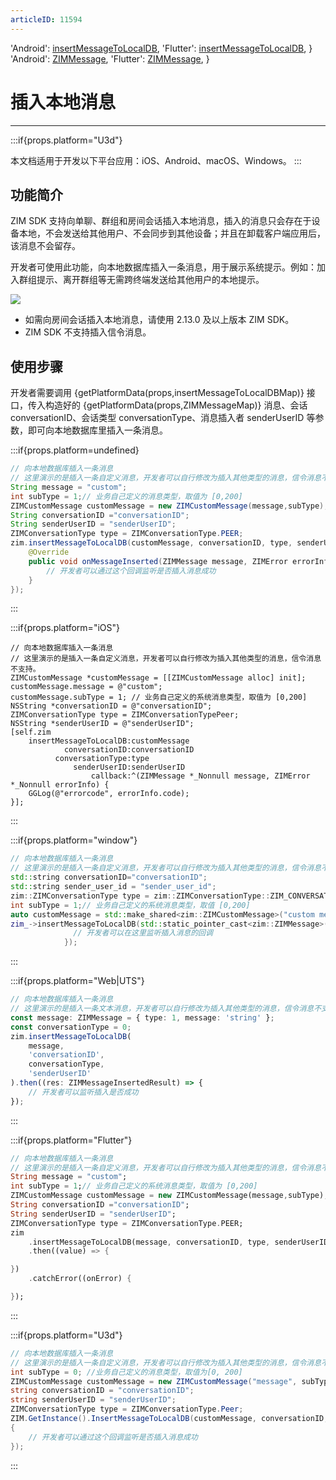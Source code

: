 ```yaml
---
articleID: 11594
---
```



  'Android': <a href='@insertMessageToLocalDB' target='_blank'>insertMessageToLocalDB</a>,
  'Flutter': <a href='https://pub.dev/documentation/zego_zim/latest/zego_zim/ZIM/insertMessageToLocalDB.html' target='_blank'>insertMessageToLocalDB</a>,
}
  'Android': <a href='@-ZIMMessage' target='_blank'>ZIMMessage</a>,
  'Flutter': <a href='https://pub.dev/documentation/zego_zim/latest/zego_zim/ZIMMessage-class.html' target='_blank'>ZIMMessage</a>,
}



# 插入本地消息

- - -

:::if{props.platform="U3d"}

<Note title="说明">

本文档适用于开发以下平台应用：iOS、Android、macOS、Windows。
</Note>
:::

## 功能简介

ZIM SDK 支持向单聊、群组和房间会话插入本地消息，插入的消息只会存在于设备本地，不会发送给其他用户、不会同步到其他设备；并且在卸载客户端应用后，该消息不会留存。

开发者可使用此功能，向本地数据库插入一条消息，用于展示系统提示。例如：加入群组提示、离开群组等无需跨终端发送给其他用户的本地提示。

<Frame width="auto" height="auto">
  <img src="https://media-resource.spreading.io/docuo/workspace564/27e54a759d23575969552654cb45bf89/8e7b1bfa86.jpg"/>
</Frame>
<Note title="说明">

- 如需向房间会话插入本地消息，请使用 2.13.0 及以上版本 ZIM SDK。
- ZIM SDK 不支持插入信令消息。
</Note>

## 使用步骤

开发者需要调用 {getPlatformData(props,insertMessageToLocalDBMap)} 接口，传入构造好的 {getPlatformData(props,ZIMMessageMap)} 消息、会话 conversationID、会话类型 conversationType、消息插入者 senderUserID 等参数，即可向本地数据库里插入一条消息。

:::if{props.platform=undefined}
<CodeGroup>

```java title="示例代码"
// 向本地数据库插入一条消息
// 这里演示的是插入一条自定义消息，开发者可以自行修改为插入其他类型的消息，信令消息不支持。
String message = "custom";
int subType = 1;// 业务自己定义的消息类型，取值为 [0,200]
ZIMCustomMessage customMessage = new ZIMCustomMessage(message,subType);
String conversationID ="conversationID";
String senderUserID = "senderUserID";
ZIMConversationType type = ZIMConversationType.PEER;
zim.insertMessageToLocalDB(customMessage, conversationID, type, senderUserID, new ZIMMessageInsertedCallback() {
    @Override
    public void onMessageInserted(ZIMMessage message, ZIMError errorInfo) {
        // 开发者可以通过这个回调监听是否插入消息成功
    }
});
```
</CodeGroup>

:::

:::if{props.platform="iOS"}
<CodeGroup>
```objc title="示例代码"
// 向本地数据库插入一条消息
// 这里演示的是插入一条自定义消息，开发者可以自行修改为插入其他类型的消息，信令消息不支持。
ZIMCustomMessage *customMessage = [[ZIMCustomMessage alloc] init];
customMessage.message = @"custom";
customMessage.subType = 1; // 业务自己定义的系统消息类型，取值为 [0,200]
NSString *conversationID = @"conversationID";
ZIMConversationType type = ZIMConversationTypePeer;
NSString *senderUserID = @"senderUserID";
[self.zim
    insertMessageToLocalDB:customMessage
            conversationID:conversationID
          conversationType:type
              senderUserID:senderUserID
                  callback:^(ZIMMessage *_Nonnull message, ZIMError *_Nonnull errorInfo) {
    GGLog(@"errorcode", errorInfo.code);
}];
```
</CodeGroup>

:::

:::if{props.platform="window"}
<CodeGroup>
```cpp title="示例代码"
// 向本地数据库插入一条消息
// 这里演示的是插入一条自定义消息，开发者可以自行修改为插入其他类型的消息，信令消息不支持。
std::string conversationID="conversationID";
std::string sender_user_id = "sender_user_id";
zim::ZIMConversationType type = zim::ZIMConversationType::ZIM_CONVERSATION_TYPE_PEER;
int subType = 1;// 业务自己定义的系统消息类型，取值 [0,200]
auto customMessage = std::make_shared<zim::ZIMCustomMessage>("custom message",subType);
zim_->insertMessageToLocalDB(std::static_pointer_cast<zim::ZIMMessage>(customMessage),conversationID, type, sender_user_id,[=](const std::shared_ptr<zim::ZIMMessage> &message,const zim::ZIMError &errorInfo) { 
              // 开发者可以在这里监听插入消息的回调
            });
```
</CodeGroup>
:::

:::if{props.platform="Web|UTS"}
<CodeGroup>
```typescript title="示例代码"
// 向本地数据库插入一条消息
// 这里演示的是插入一条文本消息，开发者可以自行修改为插入其他类型的消息，信令消息不支持。
const message: ZIMMessage = { type: 1, message: 'string' };
const conversationType = 0;
zim.insertMessageToLocalDB(
    message,
    'conversationID',
    conversationType,
    'senderUserID'
).then((res: ZIMMessageInsertedResult) => {
    // 开发者可以监听插入是否成功
});
```
</CodeGroup>
:::

:::if{props.platform="Flutter"}
<CodeGroup>
```dart title="示例代码"
// 向本地数据库插入一条消息
// 这里演示的是插入一条自定义消息，开发者可以自行修改为插入其他类型的消息，信令消息不支持。
String message = "custom";
int subType = 1;// 业务自己定义的系统消息类型，取值为 [0,200]
ZIMCustomMessage customMessage = new ZIMCustomMessage(message,subType);
String conversationID ="conversationID";
String senderUserID = "senderUserID";
ZIMConversationType type = ZIMConversationType.PEER;
zim
    .insertMessageToLocalDB(message, conversationID, type, senderUserID)
    .then((value) => {

})
    .catchError((onError) {

});
```

</CodeGroup>
:::

:::if{props.platform="U3d"}
<CodeGroup>
```cs title="示例代码"
// 向本地数据库插入一条消息
// 这里演示的是插入一条自定义消息，开发者可以自行修改为插入其他类型的消息，信令消息不支持。
int subType = 0; //业务自己定义的消息类型，取值为[0, 200]
ZIMCustomMessage customMessage = new ZIMCustomMessage("message", subType);
string conversationID = "conversationID";
string senderUserID = "senderUserID";
ZIMConversationType type = ZIMConversationType.Peer;
ZIM.GetInstance().InsertMessageToLocalDB(customMessage, conversationID, type, senderUserID, (ZIMMessage message, ZIMError errorInfo) => 
{
    // 开发者可以通过这个回调监听是否插入消息成功
});
```

</CodeGroup>
:::
